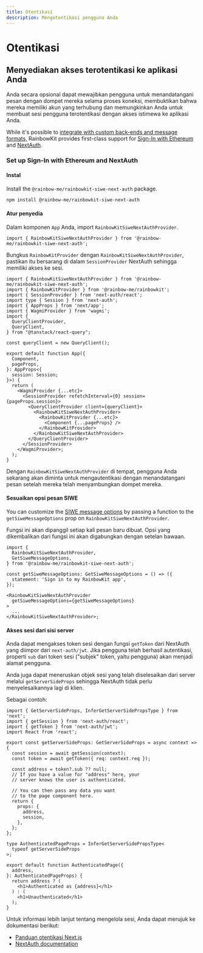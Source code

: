 ```yaml
---
title: Otentikasi
description: Mengotentikasi pengguna Anda
---
```


# Otentikasi

## Menyediakan akses terotentikasi ke aplikasi Anda

Anda secara opsional dapat mewajibkan pengguna untuk menandatangani pesan dengan dompet mereka selama proses koneksi, membuktikan bahwa mereka memiliki akun yang terhubung dan memungkinkan Anda untuk membuat sesi pengguna terotentikasi dengan akses istimewa ke aplikasi Anda.

While it's possible to [integrate with custom back-ends and message formats,](/docs/custom-authentication) RainbowKit provides first-class support for [Sign-In with Ethereum](https://login.xyz) and [NextAuth](https://next-auth.js.org).

### Set up Sign-In with Ethereum and NextAuth

#### Instal

Install the `@rainbow-me/rainbowkit-siwe-next-auth` package.

```bash
npm install @rainbow-me/rainbowkit-siwe-next-auth
```

#### Atur penyedia

Dalam komponen `App` Anda, import `RainbowKitSiweNextAuthProvider`.

```tsx
import { RainbowKitSiweNextAuthProvider } from '@rainbow-me/rainbowkit-siwe-next-auth';
```

Bungkus `RainbowKitProvider` dengan `RainbowKitSiweNextAuthProvider`, pastikan itu bersarang di dalam `SessionProvider` NextAuth sehingga memiliki akses ke sesi.

```tsx
import { RainbowKitSiweNextAuthProvider } from '@rainbow-me/rainbowkit-siwe-next-auth';
import { RainbowKitProvider } from '@rainbow-me/rainbowkit';
import { SessionProvider } from 'next-auth/react';
import type { Session } from 'next-auth';
import { AppProps } from 'next/app';
import { WagmiProvider } from 'wagmi';
import {
  QueryClientProvider,
  QueryClient,
} from "@tanstack/react-query";

const queryClient = new QueryClient();

export default function App({
  Component,
  pageProps,
}: AppProps<{
  session: Session;
}>) {
  return (
    <WagmiProvider {...etc}>
      <SessionProvider refetchInterval={0} session={pageProps.session}>
        <QueryClientProvider client={queryClient}>
          <RainbowKitSiweNextAuthProvider>
            <RainbowKitProvider {...etc}>
              <Component {...pageProps} />
            </RainbowKitProvider>
          </RainbowKitSiweNextAuthProvider>
        </QueryClientProvider>
      </SessionProvider>
    </WagmiProvider>;
  );
}
```

Dengan `RainbowKitSiweNextAuthProvider` di tempat, pengguna Anda sekarang akan diminta untuk mengautentikasi dengan menandatangani pesan setelah mereka telah menyambungkan dompet mereka.

#### Sesuaikan opsi pesan SIWE

You can customize the [SIWE message options](https://viem.sh/docs/siwe/utilities/createSiweMessage#parameters) by passing a function to the `getSiweMessageOptions` prop on `RainbowKitSiweNextAuthProvider`.

Fungsi ini akan dipanggil setiap kali pesan baru dibuat. Opsi yang dikembalikan dari fungsi ini akan digabungkan dengan setelan bawaan.

```tsx
import {
  RainbowKitSiweNextAuthProvider,
  GetSiweMessageOptions,
} from '@rainbow-me/rainbowkit-siwe-next-auth';

const getSiweMessageOptions: GetSiweMessageOptions = () => ({
  statement: 'Sign in to my RainbowKit app',
});

<RainbowKitSiweNextAuthProvider
  getSiweMessageOptions={getSiweMessageOptions}
>
  ...
</RainbowKitSiweNextAuthProvider>;
```

#### Akses sesi dari sisi server

Anda dapat mengakses token sesi dengan fungsi `getToken` dari NextAuth yang diimpor dari `next-auth/jwt`. Jika pengguna telah berhasil autentikasi, properti `sub` dari token sesi ("subjek" token, yaitu pengguna) akan menjadi alamat pengguna.

Anda juga dapat meneruskan objek sesi yang telah diselesaikan dari server melalui `getServerSideProps` sehingga NextAuth tidak perlu menyelesaikannya lagi di klien.

Sebagai contoh:

```tsx
import { GetServerSideProps, InferGetServerSidePropsType } from 'next';
import { getSession } from 'next-auth/react';
import { getToken } from 'next-auth/jwt';
import React from 'react';

export const getServerSideProps: GetServerSideProps = async context => {
  const session = await getSession(context);
  const token = await getToken({ req: context.req });

  const address = token?.sub ?? null;
  // If you have a value for "address" here, your
  // server knows the user is authenticated.

  // You can then pass any data you want
  // to the page component here.
  return {
    props: {
      address,
      session,
    },
  };
};

type AuthenticatedPageProps = InferGetServerSidePropsType<
  typeof getServerSideProps
>;

export default function AuthenticatedPage({
  address,
}: AuthenticatedPageProps) {
  return address ? (
    <h1>Authenticated as {address}</h1>
  ) : (
    <h1>Unauthenticated</h1>
  );
}
```

Untuk informasi lebih lanjut tentang mengelola sesi, Anda dapat merujuk ke dokumentasi berikut:

- [Panduan otentikasi Next.js](https://nextjs.org/docs/authentication)
- [NextAuth documentation](https://next-auth.js.org)
